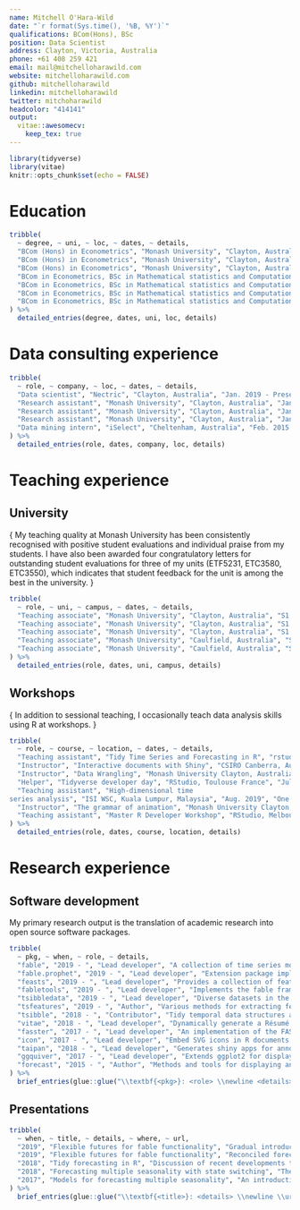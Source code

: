 ```yaml
---
name: Mitchell O'Hara-Wild
date: "`r format(Sys.time(), '%B, %Y')`"
qualifications: BCom(Hons), BSc
position: Data Scientist
address: Clayton, Victoria, Australia
phone: +61 408 259 421
email: mail@mitchelloharawild.com
website: mitchelloharawild.com
github: mitchelloharawild
linkedin: mitchelloharawild
twitter: mitchoharawild
headcolor: "414141"
output: 
  vitae::awesomecv:
    keep_tex: true
---
```


```r
library(tidyverse)
library(vitae)
knitr::opts_chunk$set(echo = FALSE)
```

# Education
```r
tribble(
  ~ degree, ~ uni, ~ loc, ~ dates, ~ details,
  "BCom (Hons) in Econometrics", "Monash University", "Clayton, Australia", "Mar. 2017 - Nov. 2017", "Recipient of the Econometrics Honours Memorial Scholarship, Dean's Honour, Dean's Commendation, and best in class for 5 units.",
  "BCom (Hons) in Econometrics", "Monash University", "Clayton, Australia", "Mar. 2017 - Nov. 2017", "Honours research project was to develop a state space model for quickly forecasting time series with multiple seasonalities.",
  "BCom (Hons) in Econometrics", "Monash University", "Clayton, Australia", "Mar. 2017 - Nov. 2017", "Studied units include Bayesian and frequentist econometrics, advanced statistical modelling and computational science.",
  "BCom in Econometrics, BSc in Mathematical statistics and Computational Science", "Monash University", "Clayton, Australia", "Mar. 2013 - Nov. 2016", "Recipient of the Monash Community Leaders Scholarship, International Institute of Forecasters Award, and best in class for 4 units.",
  "BCom in Econometrics, BSc in Mathematical statistics and Computational Science", "Monash University", "Clayton, Australia", "Mar. 2013 - Nov. 2016", "Mentor for the Access Monash Ambassador Program (2015 and 2016)",
  "BCom in Econometrics, BSc in Mathematical statistics and Computational Science", "Monash University", "Clayton, Australia", "Mar. 2013 - Nov. 2016", "Participant of the Vice-Chancellor's Ancora Imparo Student Leadership Program (2014)",
  "BCom in Econometrics, BSc in Mathematical statistics and Computational Science", "Monash University", "Clayton, Australia", "Mar. 2013 - Nov. 2016", "Studied a broad collection of units covering many aspects of data science. The three disciplines I majored in explored different perspectives for working with data."
) %>% 
  detailed_entries(degree, dates, uni, loc, details)
```

# Data consulting experience

```r
tribble(
  ~ role, ~ company, ~ loc, ~ dates, ~ details,
  "Data scientist", "Nectric", "Clayton, Australia", "Jan. 2019 - Present", "A variety of consulting projects with substantial spatio-temporal modelling tasks.",
  "Research assistant", "Monash University", "Clayton, Australia", "Jan. 2016 - Present", "Involved in many internal and external data projects of varying size and complexity.",
  "Research assistant", "Monash University", "Clayton, Australia", "Jan. 2016 - Present", "Projects typically feature large scale time series modelling or analysis, cross-sectional modelling and creating tools for improving workflows.",
  "Research assistant", "Monash University", "Clayton, Australia", "Jan. 2016 - Present", "Consulting project clients include: Huawei, Monash University, R Consortium, NSW Chief Scientist office, DiabetesLab and Tennis Australia.",
  "Data mining intern", "iSelect", "Cheltenham, Australia", "Feb. 2015 - Mar. 2015", "Improved business reporting with interactive visualisations, and model-based anomaly detection.",
) %>% 
  detailed_entries(role, dates, company, loc, details)
```

# Teaching experience

## University

\footnotesize{
My teaching quality at Monash University has been consistently recognised with positive student evaluations and individual praise from my students. I have also been awarded four congratulatory letters for outstanding student evaluations for three of my units (ETF5231, ETC3580, ETC3550), which indicates that student feedback for the unit is among the best in the university.
}

```r
tribble(
  ~ role, ~ uni, ~ campus, ~ dates, ~ details,
  "Teaching associate", "Monash University", "Clayton, Australia", "S1 2018 - Present", "Advanced statistical modelling (ETC3580)",
  "Teaching associate", "Monash University", "Clayton, Australia", "S1 2018 - Present", "Data modelling and computing (ETC1010)",
  "Teaching associate", "Monash University", "Clayton, Australia", "S1 2018 - Present", "Applied forecasting for business and economics (ETC3550)",
  "Teaching associate", "Monash University", "Caulfield, Australia", "S1 2016 - S1 2018", "Business forecasting (ETF3231/ETF5231)",
  "Teaching associate", "Monash University", "Caulfield, Australia", "S1 2016 - S1 2018", "Mathematics for business (ETF2700)",
) %>% 
  detailed_entries(role, dates, uni, campus, details)
```

## Workshops

\footnotesize{
In addition to sessional teaching, I occasionally teach data analysis skills using R at workshops.
}

```r
tribble(
  ~ role, ~ course, ~ location, ~ dates, ~ details,
  "Teaching assistant", "Tidy Time Series and Forecasting in R", "rstudio::conf, San Francisco, California", "Jan. 2020", "Two day workshop with Rob Hyndman on forecasting using tidyverse workflows.",
  "Instructor", "Interactive documents with Shiny", "CSIRO Canberra, Australia", "Nov. 2019", "Two day intermediate workshop on developing of shiny applications.",
  "Instructor", "Data Wrangling", "Monash University Clayton, Australia", "Sep. 2019", "A short workshop in the student ran 'R Workshops for Beginners' series on using tidyr and dplyr to wrangle data.",
  "Helper", "Tidyverse developer day", "RStudio, Toulouse France", "Jul. 2019", "A one day developer day where I helped R users resolve issues on tidyverse packages.",
  "Teaching assistant", "High-dimensional time
series analysis", "ISI WSC, Kuala Lumpur, Malaysia", "Aug. 2019", "One day short course with Rob Hyndman for analysing and forecasting large collections of time series.",
  "Instructor", "The grammar of animation", "Monash University Clayton, Australia", "Mar. 2019", "A short workshop for NUMBAT group on creating animated graphics in R with gganimate",
  "Teaching assistant", "Master R Developer Workshop", "RStudio, Melbourne Australia", "Dec. 2016", "A two day workshop with Hadley Wicham on programming with R and developing R packages.",
) %>% 
  detailed_entries(role, dates, course, location, details)
```

# Research experience

## Software development

My primary research output is the translation of academic research into open source software packages.

```r
tribble(
  ~ pkg, ~ when, ~ role, ~ details,
  "fable", "2019 - ", "Lead developer", "A collection of time series models for use in a tidyverse workflow.",
  "fable.prophet", "2019 - ", "Lead developer", "Extension package implementing the prophet forecasting procedure for fable.",
  "feasts", "2019 - ", "Lead developer", "Provides a collection of features, decompositions, statistical summaries and graphics functions for the analysing tidy time series data.",
  "fabletools", "2019 - ", "Lead developer", "Implements the fable framework for analysing time series within a tidyverse workflow. This package is developer oriented, allowing developers to extend the framework with their own models and algorithms.",
  "tsibbledata", "2019 - ", "Lead developer", "Diverse datasets in the 'tsibble' data structure. These datasets are useful for learning and demonstrating how tidy temporal data can tidied, visualised, and forecasted.",
  "tsfeatures", "2019 - ", "Author", "Various methods for extracting features from time series data.",
  "tsibble", "2018 - ", "Contributor", "Tidy temporal data structures and tools. The data for the tidy time series collection of packages.",
  "vitae", "2018 - ", "Lead developer", "Dynamically generate a Résumé or CV using R Markdown. This CV is created using code with that package!",
  "fasster", "2017 - ", "Lead developer", "An implementation of the FASSTER (Forecasting with Additive Switching of Seasonality, Trend and Exogenous Regressors) model in the fable framework. This is the model developed for my honours thesis.",
  "icon", "2017 - ", "Lead developer", "Embed SVG icons in R documents such as slides, reports and apps.",
  "taipan", "2018 - ", "Lead developer", "Generates shiny apps for annotating image data. Image annotations are typically used for training and evaluation of machine learning models.",
  "ggquiver", "2017 - ", "Lead developer", "Extends ggplot2 for displaying vector fields on plots.",
  "forecast", "2015 - ", "Author", "Methods and tools for displaying and analysing univariate time series forecasts including exponential smoothing via state space models and automatic ARIMA modelling."
) %>% 
  brief_entries(glue::glue("\\textbf{<pkg>}: <role> \\newline <details>", .open = "<", .close = ">"), when, .protect = FALSE)
```

<!-- ## Academic research -->

<!-- fasster, taipan, fable -->

## Presentations

```r
tribble(
  ~ when, ~ title, ~ details, ~ where, ~ url,
  "2019", "Flexible futures for fable functionality", "Gradual introduction to tidy forecasting with fable. Flexibility is demonstrated with combination modelling and package extensibilitiy.", "MelbURN meetup", "https://slides.mitchelloharawild.com/fable-tfeam/",
  "2019", "Flexible futures for fable functionality", "Reconciled forecasting of many time series with model combinations.", "ISF 2019", "https://slides.mitchelloharawild.com/isf2019/",
  "2018", "Tidy forecasting in R", "Discussion of recent developments to the fable framework.", "MelbURN meetup", "https://slides.mitchelloharawild.com/fable-tfeam/",
  "2018", "Forecasting multiple seasonality with state switching", "The FASSTER model with the fable framework.", "useR! 2018", "https://slides.mitchelloharawild.com/user2018",
  "2017", "Models for forecasting multiple seasonality", "An introduction to the FASSTER model.", "MelbURN meetup", "https://slides.mitchelloharawild.com/melburn17/",
) %>% 
  brief_entries(glue::glue("\\textbf{<title>}: <details> \\newline \\url{<url>}", .open = "<", .close = ">"), when, .protect = FALSE)
```

<!-- # Relevant Skills -->
<!-- ```{r} -->
<!-- cvskill("Data Analysis", c("Visualisation", "Data Cleaning", "Forecasting", "Modelling", "Communication", "Inference", "Machine Learning", "Web Scraping")) -->
<!-- cvskill("Programming", c("R", "Python", "SQL", "Java", "C", "C++", "HTML/CSS", "TeX", "MATLAB")) -->
<!-- ``` -->

<!-- # Awards & Achievements -->
<!-- ## Awards -->
<!-- ```{r} -->
<!-- tribble( -->
<!--   ~ award, ~ from, ~ year, -->
<!--   "Commerce Dean's Honour", "Monash", "2017", -->
<!--   "Commerce Dean's Commendation", "Monash", "2016", -->
<!--   "Science Dean’s List", "Monash", "2014-2016", -->
<!--   "International Institute of Forecasters Award", "IIF", "2014", -->
<!--   "Rotary Youth Leadership Award", "Rotary", "2013" -->
<!-- ) %>% -->
<!--   brief_entries(award, year, from) -->
<!-- ``` -->

<!-- ## Scholarships -->
<!-- ```{r} -->
<!-- tribble( -->
<!--   ~ scholarship, ~ from, ~ year, -->
<!--   "Econometrics Honours Memorial Scholarship", "Monash", "2017", -->
<!--   "Monash Community Leaders Scholarship", "Monash", "2015 & 2016", -->
<!--   "Mitcham Rotary Scholarship", "Rotary", "2011 & 2012" -->
<!-- ) %>% -->
<!--   brief_entries(scholarship, year, from) -->
<!-- ``` -->

<!-- \hspace{3em} -->

<!-- ## Competitions -->
<!-- ```{r} -->
<!-- tribble( -->
<!--   ~ competition, ~ from, ~ year, -->
<!--   "UseR! 2018 Datathon Champion", "UseR!", "2018", -->
<!--   "RMIT SBITL Analytics Competition Champion", "RMIT", "2017", -->
<!--   "RMIT SBITL Analytics Competition Champion", "RMIT", "2016" -->
<!-- ) %>% -->
<!--   brief_entries(competition, year, from) -->
<!-- ``` -->